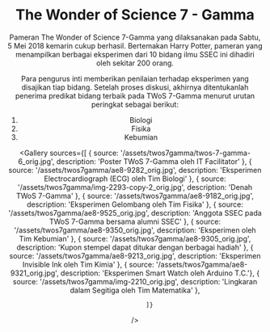 
<Header />

<div className="container">

# The Wonder of Science 7 - Gamma

Pameran The Wonder of Science 7-Gamma yang dilaksanakan pada Sabtu, 5 Mei 2018 kemarin cukup berhasil. Bertemakan Harry Potter, pameran yang menampilkan berbagai eksperimen dari 10 bidang ilmu SSEC ini dihadiri oleh sekitar 200 orang.

Para pengurus inti memberikan penilaian terhadap eksperimen yang disajikan tiap bidang. Setelah proses diskusi, akhirnya ditentukanlah penerima predikat bidang terbaik pada TWoS 7-Gamma menurut urutan peringkat sebagai berikut:

1.  Biologi
2.  Fisika
3.  Kebumian

<Gallery sources={[
    { source: '/assets/twos7gamma/twos-7-gamma-6_orig.jpg', description: 'Poster TWoS 7-Gamma oleh IT Facilitator' },
    { source: '/assets/twos7gamma/ae8-9282_orig.jpg', description: 'Eksperimen Electrocardiograph (ECG) oleh Tim Biologi' },
    { source: '/assets/twos7gamma/img-2293-copy-2_orig.jpg', description: 'Denah TWoS 7-Gamma' },
    { source: '/assets/twos7gamma/ae8-9182_orig.jpg', description: 'Eksperimen Gelombang oleh Tim Fisika' },
    { source: '/assets/twos7gamma/ae8-9525_orig.jpg', description: 'Anggota SSEC pada TWoS 7-Gamma bersama alumni SSEC' },
    { source: '/assets/twos7gamma/ae8-9350_orig.jpg', description: 'Eksperimen oleh Tim Kebumian' },
    { source: '/assets/twos7gamma/ae8-9305_orig.jpg', description: 'Kupon stempel dapat ditukar dengan berbagai hadiah' },
    { source: '/assets/twos7gamma/ae8-9213_orig.jpg', description: 'Eksperimen Invisible Ink oleh Tim Kimia' },
    { source: '/assets/twos7gamma/ae8-9321_orig.jpg', description: 'Eksperimen Smart Watch oleh Arduino T.C.'},
    { source: '/assets/twos7gamma/img-2210_orig.jpg', description: 'Lingkaran dalam Segitiga oleh Tim Matematika' },

            ]}

/>

</div>

<Sidebar />
